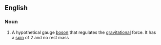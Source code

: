 ==English==
===Noun===
#A hypothetical gauge [[boson]] that regulates the [[gravitation]]al force.  It has a [[spin]] of 2 and no rest mass